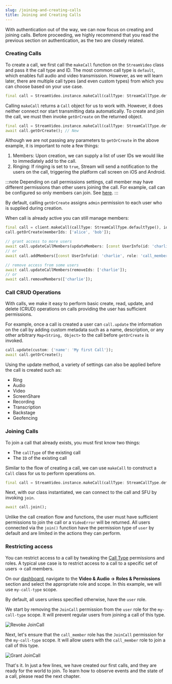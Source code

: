 ```yaml
---
slug: /joining-and-creating-calls
title: Joining and Creating Calls
---
```


With authentication out of the way, we can now focus on creating and joining calls. Before proceeding, we highly recommend that you read the previous section on authentication, as the two are closely related.

### Creating Calls

To create a call, we first call the `makeCall` function on the `StreamVideo` class and pass it the call type and ID. The most common call type is `default`, which enables full audio and video transmission. However, as we will learn later, there are multiple call types (and even custom types) from which you can choose based on your use case.

```dart
final call = StreamVideo.instance.makeCall(callType: StreamCallType.defaultType(), id: 'Your-call-ID');

```

Calling `makeCall` returns a `Call` object for us to work with. However, it does neither connect nor start transmitting data automatically. To create and join the call, we must then invoke `getOrCreate` on the returned object.

```dart
final call = StreamVideo.instance.makeCall(callType: StreamCallType.defaultType(), id: 'Your-call-ID');
await call.getOrCreate(); // New

```

Although we are not passing any parameters to `getOrCreate` in the above example, it is important to note a few things:

1. Members: Upon creation, we can supply a list of user IDs we would like to immediately add to the call.
2. Ringing: If ringing is set to `true`, Stream will send a notification to the users on the call, triggering the platform call screen on iOS and Android.

:::note
  Depending on call permissions settings, call member may have different permissions than other users joining the call. For example, call can be configured so only members can join. See [here](#restricting-access).
:::

By default, calling `getOrCreate` assigns `admin` permission to each user who is supplied during creation.

When call is already active you can still manage members:

```dart
final call = client.makeCall(callType: StreamCallType.defaultType(), id: 'my-call-id');
call.getOrCreate(memberIds: ['alice', 'bob']);

// grant access to more users
await call.updateCallMembers(updateMembers: [const UserInfo(id: 'charlie', role: 'call_member')]);
// or
await call.addMembers([const UserInfo(id: 'charlie', role: 'call_member')]);

// remove access from some users
await call.updateCallMembers(removeIds: ['charlie']);
// or
await call.removeMembers(['charlie']);
```

### Call CRUD Operations

With calls, we make it easy to perform basic create, read, update, and delete (CRUD) operations on calls providing the user has sufficient permissions.

For example, once a call is created a user can `call.update` the information on the call by adding custom metadata such as a name, description, or any other arbitrary `Map<String, Object>` to the call before `getOrCreate` is invoked.

```dart
call.update(custom: {'name': 'My first Call'});
await call.getOrCreate();
```

Using the update method, a variety of settings can also be applied before the call is created such as:

- Ring
- Audio
- Video
- ScreenShare
- Recording
- Transcription
- Backstage
- Geofencing

### Joining Calls

To join a call that already exists, you must first know two things:

- The `callType` of the existing call
- The `ID` of the existing call

Similar to the flow of creating a call, we can use `makeCall` to construct a `Call` class for us to perform operations on.

```dart
final call = StreamVideo.instance.makeCall(callType: StreamCallType.defaultType(), id: 'My-existing-call-ID');
```

Next, with our class instantiated, we can connect to the call and SFU by invoking `join`.

```dart
await call.join();
```

Unlike the call creation flow and functions, the user must have sufficient permissions to join the call or a `VideoError` will be returned. All users connected via the `join()` function have the permission type of `user` by default and are limited in the actions they can perform.

### Restricting access

You can restrict access to a call by tweaking the [Call Type](https://getstream.io/video/docs/flutter/call-types/) permissions and roles. A typical use case is to restrict access to a call to a specific set of users -> call members.

On our [dashboard](https://dashboard.getstream.io), navigate to the **Video & Audio -> Roles & Permissions** section and select the appropriate role and scope. In this example, we will use `my-call-type` scope.

By default, all users unless specified otherwise, have the `user` role.

We start by removing the `JoinCall` permission from the `user` role for the `my-call-type` scope. It will prevent regular users from joining a call of this type.

![Revoke JoinCall](../assets/core_concepts/user-revoke-joincall.png)

Next, let's ensure that the `call_member` role has the `JoinCall` permission for the `my-call-type` scope. It will allow users with the `call_member` role to join a call of this type.

![Grant JoinCall](../assets/core_concepts/call_member-grant-joincall.png)

That's it. In just a few lines, we have created our first calls, and they are ready for the world to join. To learn how to observe events and the state of a call, please read the next chapter.
